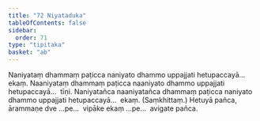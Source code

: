 ```yaml
---
title: "72 Niyataduka"
tableOfContents: false
sidebar:
  order: 71
type: "tipitaka"
basket: "ab"
---
```



<DynamicBreadcrumb />

<Division number="91">

<Paragraph number="302">
Naniyataṃ dhammaṃ paṭicca naniyato dhammo uppajjati hetupaccayā…  ekaṃ.
</Paragraph>

<Paragraph number="303">
Naaniyataṃ dhammaṃ paṭicca naaniyato dhammo uppajjati hetupaccayā…  tīṇi.
</Paragraph>

<Paragraph number="304">
Naniyatañca naaniyatañca dhammaṃ paṭicca naniyato dhammo uppajjati hetupaccayā…  ekaṃ. (Saṃkhittaṃ.)
</Paragraph>

<Paragraph number="305">
Hetuyā pañca, ārammaṇe dve …pe…  vipāke ekaṃ …pe…  avigate pañca.
</Paragraph>
</Division>